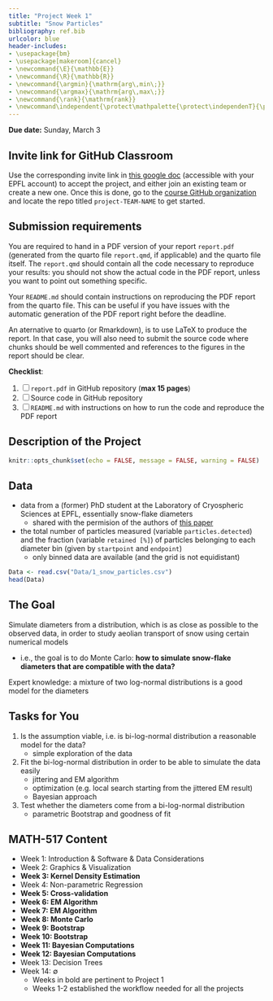 ```yaml
---
title: "Project Week 1"
subtitle: "Snow Particles"
bibliography: ref.bib
urlcolor: blue
header-includes:
- \usepackage{bm}
- \usepackage[makeroom]{cancel}
- \newcommand{\E}{\mathbb{E}}
- \newcommand{\R}{\mathbb{R}}
- \newcommand{\argmin}{\mathrm{arg\,min\;}}
- \newcommand{\argmax}{\mathrm{arg\,max\;}}
- \newcommand{\rank}{\mathrm{rank}}
- \newcommand\independent{\protect\mathpalette{\protect\independenT}{\perp}}\def\independenT#1#2{\mathrel{\rlap{$#1#2$}\mkern2mu{#1#2}}}
---
```



::: callout-important
**Due date:** Sunday, March 3
:::

::: {.callout-note collapse="true"}
# Invite link for GitHub Classroom

Use the corresponding invite link in [this google doc](https://docs.google.com/document/d/12aVHO4med_qwvEkPE7KHtq1Tme0IVEXgEdLGZStvBco/edit?usp=sharing) (accessible with your EPFL account) to accept the project, and either join an existing team or create a new one. Once this is done, go to the [course GitHub organization](https://github.com/MATH-516) and locate the repo titled `project-TEAM-NAME` to get started.
:::

::: {.callout-warning collapse="true"}
# Submission requirements

You are required to hand in a PDF version of your report `report.pdf` (generated from the quarto file `report.qmd`, if applicable) and the quarto file itself. The `report.qmd` should contain all the code necessary to reproduce your results: you should not show the actual code in the PDF report, unless you want to point out something specific.

Your `README.md` should contain instructions on reproducing the PDF report from the quarto file. This can be useful if you have issues with the automatic generation of the PDF report right before the deadline.

An aternative to quarto (or Rmarkdown), is to use LaTeX to produce the report. In that case, you will also need to submit the source code where chunks should be well commented and references to the figures in the report should be clear.

**Checklist**:

1. [ ] `report.pdf` in GitHub repository (**max 15 pages**)
2. [ ]  Source code in GitHub repository 
3. [ ] `README.md` with instructions on how to run the code and reproduce the PDF report
:::

::: {.callout-warning collapse="true"}
# Description of the Project

```r
knitr::opts_chunk$set(echo = FALSE, message = FALSE, warning = FALSE)
```

## Data

-   data from a (former) PhD student at the Laboratory of Cryospheric Sciences at EPFL, essentially snow-flake diameters
    -   shared with the permision of the authors of [this paper](https://www.sciencedirect.com/science/article/pii/S1875963717301246)
-   the total number of particles measured (variable `particles.detected`) and the fraction (variable `retained [%]`) of particles belonging to each diameter bin (given by `startpoint` and `endpoint`)
    -   only binned data are available (and the grid is not equidistant)

\footnotesize

```r
Data <- read.csv("Data/1_snow_particles.csv")
head(Data)
```

\normalsize

## The Goal

Simulate diameters from a distribution, which is as close as possible to the observed data, in order to study aeolian transport of snow using certain numerical models

-   i.e., the goal is to do Monte Carlo: **how to simulate snow-flake diameters that are compatible with the data?**

Expert knowledge: a mixture of two log-normal distributions is a good model for the diameters

## Tasks for You

1.  Is the assumption viable, i.e. is bi-log-normal distribution a reasonable model for the data?
    -   simple exploration of the data
2.  Fit the bi-log-normal distribution in order to be able to simulate the data easily
    -   jittering and EM algorithm
    -   optimization (e.g. local search starting from the jittered EM result)
    -   Bayesian approach
3.  Test whether the diameters come from a bi-log-normal distribution
    -   parametric Bootstrap and goodness of fit

## MATH-517 Content

-   Week 1: Introduction & Software & Data Considerations
-   Week 2: Graphics & Visualization
-   **Week 3: Kernel Density Estimation**
-   Week 4: Non-parametric Regression
-   **Week 5: Cross-validation**
-   **Week 6: EM Algorithm**
-   **Week 7: EM Algorithm**
-   **Week 8: Monte Carlo**
-   **Week 9: Bootstrap**
-   **Week 10: Bootstrap**
-   **Week 11: Bayesian Computations**
-   **Week 12: Bayesian Computations**
-   Week 13: Decision Trees
-   Week 14: $\emptyset$
    -   Weeks in bold are pertinent to Project 1
    -   Weeks 1-2 established the workflow needed for all the projects

:::
